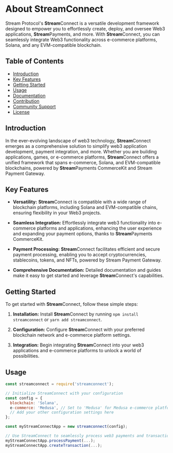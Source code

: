 # About **Stream**Connect

Stream Protocol's **Stream**Connect is a versatile development framework designed to empower you to effortlessly create, deploy, and oversee Web3 applications, **Stream**Payments, and more. With **Stream**Connect, you can seamlessly integrate Web3 functionality across e-commerce platforms, Solana, and any EVM-compatible blockchain.

## Table of Contents

- [Introduction](#introduction)
- [Key Features](#key-features)
- [Getting Started](#getting-started)
- [Usage](#usage)
- [Documentation](#documentation)
- [Contribution](#contribution)
- [Community Support](#community-support)
- [License](#license)

## Introduction

In the ever-evolving landscape of web3 technology, **Stream**Connect emerges as a comprehensive solution to simplify web3 application development, payment integration, and more. Whether you are building applications, games, or e-commerce platforms, **Stream**Connect offers a unified framework that spans e-commerce, Solana, and EVM-compatible blockchains, powered by **Stream**Payments CommerceKit and Stream Payment Gateway.

## Key Features

- **Versatility:** **Stream**Connect is compatible with a wide range of blockchain platforms, including Solana and EVM-compatible chains, ensuring flexibility in your Web3 projects.

- **Seamless Integration:** Effortlessly integrate web3 functionality into e-commerce platforms and applications, enhancing the user experience and expanding your payment options, thanks to **Stream**Payments CommerceKit.

- **Payment Processing:** **Stream**Connect facilitates efficient and secure payment processing, enabling you to accept cryptocurrencies, stablecoins, tokens, and NFTs, powered by Stream Payment Gateway.

- **Comprehensive Documentation:** Detailed documentation and guides make it easy to get started and leverage **Stream**Connect's capabilities.

## Getting Started

To get started with **Stream**Connect, follow these simple steps:

1. **Installation:** Install **Stream**Connect by running `npm install streamconnect` or `yarn add streamconnect`.

2. **Configuration:** Configure **Stream**Connect with your preferred blockchain network and e-commerce platform settings.

3. **Integration:** Begin integrating **Stream**Connect into your web3 applications and e-commerce platforms to unlock a world of possibilities.

## Usage

```javascript
const streamconnect = require('streamconnect');

// Initialize StreamConnect with your configuration
const config = {
  blockchain: 'Solana',
  e-commerce: 'Medusa', // Set to 'Medusa' for Medusa e-commerce platform
  // Add your other configuration settings here
};

const myStreamConnectApp = new streamconnect(config);

// Use StreamConnect to seamlessly process web3 payments and transactions
myStreamConnectApp.processPayment(...);
myStreamConnectApp.createTransaction(...);
